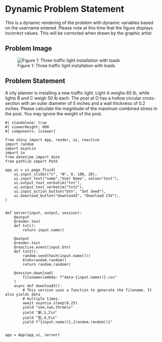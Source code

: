 # Dynamic Problem Statement {.unnumbered}

This is a dynamic rendering of the problem with dynamic variables based on the username entered. Please note at this time that the figure displays incorrect values.  This will be corrected when drawn by the graphic artist.

## Problem Image
![Figure 1: Three traffic light installation with loads](images/stoplights.png){fig-alt="Picture with three distinct traffic lights oriented along the same horizontal beam. Moving from left to right of the image, the first light A is at the end of the beam, the second light B is 4 ft from A, the third light C is 4 ft from light B, and light C is 7 ft from where the horizontal beam meets the vertical post (called post O). The free body diagram includes a downforce force acting on light A with a value of 65 pounds, a downward force acting on light B with a value of 50 points, a downward force acting on light C with a value of 50 pounds, and a reaction Moment M and Force N at the post at O."}


## Problem Statement

A city planner is installing a new traffic light. Light A weighs 65 lb, while lights B and C weigh 50 lb each. The post at O has a hollow circular cross-section with an outer diameter of 5 inches and a wall thickness of 0.2 inches. Please calculate the magnitude of the maximum combined stress in the post. You may ignore the weight of the post.


```shinylive-python
#| standalone: true
#| viewerHeight: 600
#| components: [viewer]

from shiny import App, render, ui, reactive
import random
import asyncio
import io
from datetime import date
from pathlib import Path

app_ui = ui.page_fluid(
    ui.input_slider("n", "N", 0, 100, 20),
    ui.input_text("name","User Name", value="test"),
    ui.output_text_verbatim("txt"),
    ui.output_text_verbatim("txt2"),
    ui.input_action_button("btn", "Set Seed"),
    ui.download_button("download3", "Download CSV"),
)


def server(input, output, session):
    @output
    @render.text
    def txt():
        return input.name()

    @output
    @render.text
    @reactive.event(input.btn)
    def txt2():
        random.seed(hash(input.name()))
        bleh=random.random()
        return random.random()

    @session.download(
        filename=lambda: f"data-{input.name()}.csv"
    )
    async def download3():
        # This version uses a function to generate the filename. It also yields data
        # multiple times.
        await asyncio.sleep(0.25)
        yield "one,two,three\n"
        yield "新,1,2\n"
        yield "型,4,5\n"
        yield f"{input.name()},{random.random()}"
        

app = App(app_ui, server)

```